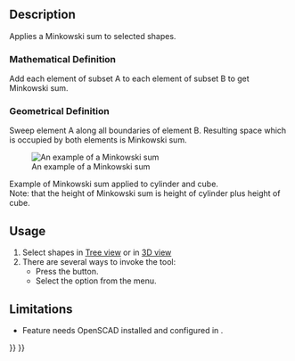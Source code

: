 <languages/>
<translate>

<!--T:9-->
{{Docnav
|[[OpenSCAD_Hull|Hull]]
|
|[[OpenSCAD_Workbench|OpenSCAD]]
|IconL=OpenSCAD_Hull.svg
|IconR=
|IconC=Workbench_OpenSCAD.svg
}}

<!--T:1-->
{{GuiCommand
|Name=OpenSCAD Minkowski
|MenuLocation=OpenSCAD → Minkowski Sum
|Workbenches=[[OpenSCAD_Workbench|OpenSCAD]]
}}

==Description== <!--T:2-->

<!--T:7-->
Applies a Minkowski sum to selected shapes.

===Mathematical Definition=== <!--T:13-->

<!--T:14-->
Add each element of subset A to each element of subset B to get Minkowski sum.

===Geometrical Definition=== <!--T:15-->

<!--T:16-->
Sweep element A along all boundaries of element B. Resulting space which is occupied by both elements is Minkowski sum.

<!--T:17-->
[[Image:Minkowski_example.jpg|An example of a Minkowski sum]]

<!--T:18-->
Example of Minkowski sum applied to cylinder and cube.<br>
Note: that the height of Minkowski sum is height of cylinder plus height of cube.

==Usage== <!--T:3-->

<!--T:8-->
# Select shapes in [[Tree_view|Tree view]] or in [[3D_view|3D view]]
# There are several ways to invoke the tool:
#* Press the {{Button|[[Image:OpenSCAD_Minkowski.svg|16px]] [[OpenSCAD_Minkowski|Minkowski Sum]]}} button.
#* Select the {{MenuCommand|OpenSCAD → [[Image:OpenSCAD_Minkowski.svg|16px]] Minkowski Sum}} option from the menu.

==Limitations== <!--T:19-->

<!--T:4-->
* Feature needs OpenSCAD installed and configured in {{MenuCommand|Edit → Preferences}}.


<!--T:10-->
{{Docnav
|[[OpenSCAD_Hull|Hull]]
|
|[[OpenSCAD_Workbench|OpenSCAD]]
|IconL=OpenSCAD_Hull.svg
|IconR=
|IconC=Workbench_OpenSCAD.svg
}}

</translate>
{{OpenSCAD_Tools_navi{{#translation:}}}}
{{Userdocnavi{{#translation:}}}}